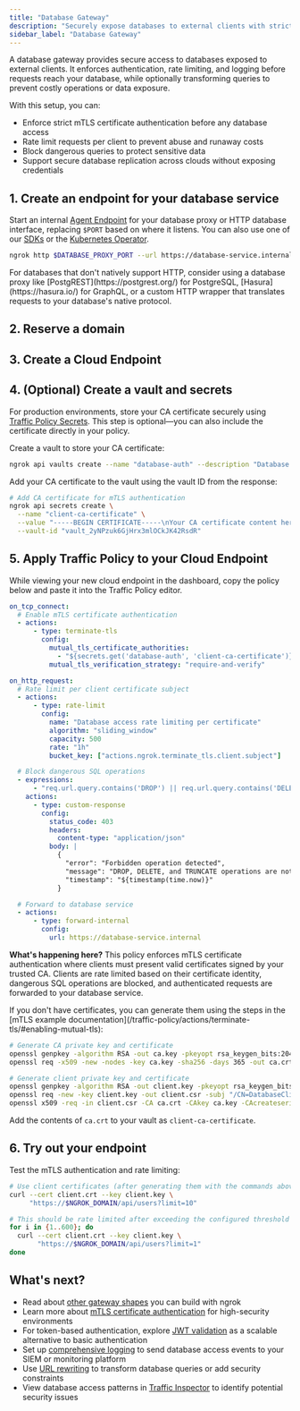 ```yaml
---
title: "Database Gateway"
description: "Securely expose databases to external clients with strict authentication, rate limiting, and query transformation to prevent runaway costs and data leaks."
sidebar_label: "Database Gateway"
---
```



A database gateway provides secure access to databases exposed to external clients. It enforces authentication, rate limiting, and logging before requests reach your database, while optionally transforming queries to prevent costly operations or data exposure.

With this setup, you can:

- Enforce strict mTLS certificate authentication before any database access
- Rate limit requests per client to prevent abuse and runaway costs
- Block dangerous queries to protect sensitive data
- Support secure database replication across clouds without exposing credentials

## 1. Create an endpoint for your database service

Start an internal [Agent Endpoint](/universal-gateway/agent-endpoints/) for your database proxy or HTTP database interface, replacing `$PORT` based on where it listens.
You can also use one of our [SDKs](/agent-sdks) or the [Kubernetes Operator](/k8s).

```bash
ngrok http $DATABASE_PROXY_PORT --url https://database-service.internal
```

<Tip>
	For databases that don't natively support HTTP, consider using a database
	proxy like [PostgREST](https://postgrest.org/) for PostgreSQL,
	[Hasura](https://hasura.io/) for GraphQL, or a custom HTTP wrapper that
	translates requests to your database's native protocol.
</Tip>

## 2. Reserve a domain

<ReserveDomain />

## 3. Create a Cloud Endpoint

<CloudEndpoint />

## 4. (Optional) Create a vault and secrets

For production environments, store your CA certificate securely using [Traffic Policy Secrets](/traffic-policy/secrets). This step is optional—you can also include the certificate directly in your policy.

Create a vault to store your CA certificate:

```bash
ngrok api vaults create --name "database-auth" --description "Database gateway CA certificate"
```

Add your CA certificate to the vault using the vault ID from the response:

```bash
# Add CA certificate for mTLS authentication
ngrok api secrets create \
  --name "client-ca-certificate" \
  --value "-----BEGIN CERTIFICATE-----\nYour CA certificate content here\n-----END CERTIFICATE-----" \
  --vault-id "vault_2yNPzuk6GjHrx3mlOCkJK42RsdR"
```

## 5. Apply Traffic Policy to your Cloud Endpoint

While viewing your new cloud endpoint in the dashboard, copy the policy below and paste it into the Traffic Policy editor.

```yaml
on_tcp_connect:
  # Enable mTLS certificate authentication
  - actions:
      - type: terminate-tls
        config:
          mutual_tls_certificate_authorities:
            - "${secrets.get('database-auth', 'client-ca-certificate')}"
          mutual_tls_verification_strategy: "require-and-verify"

on_http_request:
  # Rate limit per client certificate subject
  - actions:
      - type: rate-limit
        config:
          name: "Database access rate limiting per certificate"
          algorithm: "sliding_window"
          capacity: 500
          rate: "1h"
          bucket_key: ["actions.ngrok.terminate_tls.client.subject"]

  # Block dangerous SQL operations
  - expressions:
      - "req.url.query.contains('DROP') || req.url.query.contains('DELETE') || req.url.query.contains('TRUNCATE')"
    actions:
      - type: custom-response
        config:
          status_code: 403
          headers:
            content-type: "application/json"
          body: |
            {
              "error": "Forbidden operation detected",
              "message": "DROP, DELETE, and TRUNCATE operations are not allowed through this gateway",
              "timestamp": "${timestamp(time.now)}"
            }

  # Forward to database service
  - actions:
      - type: forward-internal
        config:
          url: https://database-service.internal
```

**What's happening here?** This policy enforces mTLS certificate authentication where clients must present valid certificates signed by your trusted CA. Clients are rate limited based on their certificate identity, dangerous SQL operations are blocked, and authenticated requests are forwarded to your database service.

<Tip title="Generate certificates for testing">
If you don't have certificates, you can generate them using the steps in the [mTLS example documentation](/traffic-policy/actions/terminate-tls/#enabling-mutual-tls):

```bash
# Generate CA private key and certificate
openssl genpkey -algorithm RSA -out ca.key -pkeyopt rsa_keygen_bits:2048
openssl req -x509 -new -nodes -key ca.key -sha256 -days 365 -out ca.crt -subj "/CN=DatabaseCA"

# Generate client private key and certificate
openssl genpkey -algorithm RSA -out client.key -pkeyopt rsa_keygen_bits:2048
openssl req -new -key client.key -out client.csr -subj "/CN=DatabaseClient"
openssl x509 -req -in client.csr -CA ca.crt -CAkey ca.key -CAcreateserial -out client.crt -days 365 -sha256
```

Add the contents of `ca.crt` to your vault as `client-ca-certificate`.

</Tip>

## 6. Try out your endpoint

<TryOut />

Test the mTLS authentication and rate limiting:

```bash
# Use client certificates (after generating them with the commands above)
curl --cert client.crt --key client.key \
     "https://$NGROK_DOMAIN/api/users?limit=10"

# This should be rate limited after exceeding the configured threshold
for i in {1..600}; do
  curl --cert client.crt --key client.key \
       "https://$NGROK_DOMAIN/api/users?limit=1"
done
```

## What's next?

- Read about [other gateway shapes](https://ngrok.com/blog-post/api-gateway-shapes-patterns-2025) you can build with ngrok
- Learn more about [mTLS certificate authentication](/traffic-policy/actions/terminate-tls) for high-security environments
- For token-based authentication, explore [JWT validation](/traffic-policy/actions/jwt-validation) as a scalable alternative to basic authentication
- Set up [comprehensive logging](/traffic-policy/actions/log) to send database access events to your SIEM or monitoring platform
- Use [URL rewriting](/traffic-policy/actions/url-rewrite) to transform database queries or add security constraints
- View database access patterns in [Traffic Inspector](https://dashboard.ngrok.com/traffic-inspector) to identify potential security issues
